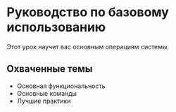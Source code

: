 # Руководство по базовому использованию

Этот урок научит вас основным операциям системы.

## Охваченные темы

- Основная функциональность
- Основные команды
- Лучшие практики
